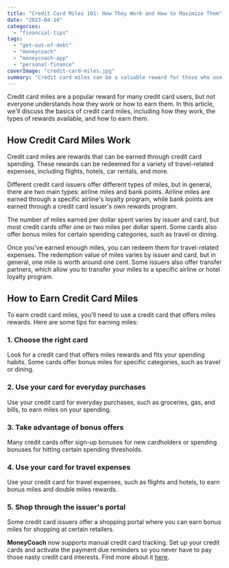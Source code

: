 ```yaml
---
title: "Credit Card Miles 101: How They Work and How to Maximize Them"
date: "2023-04-14"
categories: 
  - "financial-tips"
tags: 
  - "get-out-of-debt"
  - "moneycoach"
  - "moneycoach-app"
  - "personal-finance"
coverImage: "credit-card-miles.jpg"
summary: "Credit card miles can be a valuable reward for those who use credit cards responsibly and understand how to maximize their earning potential."
---
```


Credit card miles are a popular reward for many credit card users, but not everyone understands how they work or how to earn them. In this article, we'll discuss the basics of credit card miles, including how they work, the types of rewards available, and how to earn them.

## How Credit Card Miles Work

Credit card miles are rewards that can be earned through credit card spending. These rewards can be redeemed for a variety of travel-related expenses, including flights, hotels, car rentals, and more.

Different credit card issuers offer different types of miles, but in general, there are two main types: airline miles and bank points. Airline miles are earned through a specific airline's loyalty program, while bank points are earned through a credit card issuer's own rewards program.

The number of miles earned per dollar spent varies by issuer and card, but most credit cards offer one or two miles per dollar spent. Some cards also offer bonus miles for certain spending categories, such as travel or dining.

Once you've earned enough miles, you can redeem them for travel-related expenses. The redemption value of miles varies by issuer and card, but in general, one mile is worth around one cent. Some issuers also offer transfer partners, which allow you to transfer your miles to a specific airline or hotel loyalty program.

## How to Earn Credit Card Miles

To earn credit card miles, you'll need to use a credit card that offers miles rewards. Here are some tips for earning miles:

### 1\. Choose the right card
Look for a credit card that offers miles rewards and fits your spending habits. Some cards offer bonus miles for specific categories, such as travel or dining.
### 2\. Use your card for everyday purchases
Use your credit card for everyday purchases, such as groceries, gas, and bills, to earn miles on your spending.
### 3\. Take advantage of bonus offers
Many credit cards offer sign-up bonuses for new cardholders or spending bonuses for hitting certain spending thresholds.
### 4\. Use your card for travel expenses
Use your credit card for travel expenses, such as flights and hotels, to earn bonus miles and double miles rewards.
### 5\. Shop through the issuer's portal
Some credit card issuers offer a shopping portal where you can earn bonus miles for shopping at certain retailers.

**MoneyCoach** now supports manual credit card tracking. Set up your credit cards and activate the payment due reminders so you never have to pay those nasty credit card interests. Find more about it [here](https://moneycoach.ai/how-to-track-and-manage-credit-cards/).
